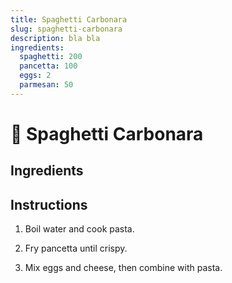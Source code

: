 ```yaml
---
title: Spaghetti Carbonara
slug: spaghetti-carbonara
description: bla bla
ingredients:
  spaghetti: 200
  pancetta: 100
  eggs: 2
  parmesan: 50
---
```


# 🍝 Spaghetti Carbonara

## Ingredients

<IngredientsList ids={ingredients} />

## Instructions

1. Boil water and cook pasta.

   <CookingStep action="boiling" />

2. Fry pancetta until crispy.

   <CookingStep action="frying" />

3. Mix eggs and cheese, then combine with pasta.
   <CookingStep action="mixing" />
